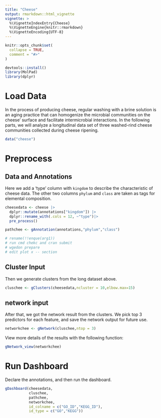 ```yaml
---
title: "Cheese"
output: rmarkdown::html_vignette
vignette: >
  %\VignetteIndexEntry{Cheese}
  %\VignetteEngine{knitr::rmarkdown}
  %\VignetteEncoding{UTF-8}
---
```



```r
knitr::opts_chunk$set(
  collapse = TRUE,
  comment = "#>"
)
```

```r
devtools::install()
library(MolPad)
library(dplyr)
```

# Load Data
In the process of producing cheese, regular washing with a brine solution is an aging practice that can homogenize the microbial communities on the cheese' surface and facilitate intermicrobial interactions. In the following parts, we will analyze a longitudinal data set of three washed-rind cheese communities collected during cheese ripening.

```r
data("cheese")
```

# Preprocess
## Data and Annotations
Here we add a 'type' column with `kingdom` to describe the characteristic of cheese data. The other two columns `phylum` and `class` are taken as tags for elemental composition.

```r
cheesedata <- cheese |>
  dplyr::mutate(annotations["kingdom"]) |>
  dplyr::rename_with(.cols = 12, ~"type")|>
  pre_process()
```

```r
pathchee <- gAnnotation(annotations,"phylum","class")

# rename(!!enque(arg1))
# run cmd chekc and cran submit
# wgedon prepare
# edit plot x -- section
```

## Cluster Input
Then we generate clusters from the long dataset above. 
```r
cluschee <- gClusters(cheesedata,ncluster = 10,elbow.max=15)
```

## network input
After that, we got the network result from the clusters. We pick top 3 predictors for each feature, and save the network output for future use.
```r
networkchee <- gNetwork(cluschee,ntop = 3)
```

View more details of the results with the following function:
```r
gNetwork_view(networkchee)
```

# Run Dashboard
Declare the annotations, and then run the dashboard.
```r
gDashboard(cheesedata,
           cluschee,
           pathchee,
           networkchee,
           id_colname = c("GO_ID","KEGG_ID"),
           id_type = c("GO","KEGG"))
```
